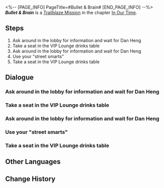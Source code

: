 <%-- [PAGE_INFO]
PageTitle=#Bullet & Brain#
[END_PAGE_INFO] --%>
{{Stub|Dialogue.}}
{{Mission Infobox
|id            = 1032602
|title         = 
|image         = <!--Mission Bullet & Brain.png-->
|type          = Trailblaze
|event_name    = 
|chapter       = In Our Time
|requirements  = [[Trailblaze Mission]] ''[[The Public Enemy]]'' completed
|summary       = Boothill and Dan Heng arrive at the Reverie's lobby. With them unable to descend into dreams, they decide to look around first, only to find a disquieting aura permeating throughout the atmosphere. Following Boothill's backup plan, the two finally meet with his informant, Black Swan. To their surprise, however, she does not meet them alone this time, for she brings a dangerous figure with her: The Emanator of Nihility, Acheron.
|characters    = Coty; Jno; Sabrina; Trailblazer
|startLocation = [[Penacony]] - [[The Reverie (Reality)]]
|world         = Penacony
|area          = The Reverie (Reality)
|prev          = The Public Enemy
|next          = The Only Path to Tomorrow
|rewards       = Trailblaze EXP*500; Stellar Jade*60; Traveler's Guide*6; Refined Aether*4; Clock Credits*250; "Into the Yawning Chasm"*1 { text = "Into the Yawning Chasm" }; Credit*60,000
}}
'''''Bullet & Brain''''' is a [[Trailblaze Mission]] in the chapter [[In Our Time]].

==Steps==
# Ask around in the lobby for information and wait for Dan Heng
# Take a seat in the VIP Lounge drinks table
# Ask around in the lobby for information and wait for Dan Heng
# Use your "street smarts"
# Take a seat in the VIP Lounge drinks table

<!--
==Gameplay Notes==

--><!--
==Trial Character==

-->
==Dialogue==
{{Stub Dialogue}}
===Ask around in the lobby for information and wait for Dan Heng===
{{Mission Description|type=trailblaze|location=<!--to be added-->|Meanwhile, you, the cowboy who is a little late to the party, bring unfortunate news to Dan Heng and Pom-Pom who have stayed guard aboard the Express... There is a strong chance that the Crew members who have entered the dream are in danger, because an Emanator of Nihility is roaming the Dreamscape. You quickly succeed in convincing Dan Heng to accompany you into the Dreamscape and provide assistance, but run into a serious setback as you enter the hotel lobby: Due to strict hotel regulations, you are forbidden from entering Penacony.<br />The astute Dan Heng seems to notice something out of the ordinary and suggests that he goes ahead to investigate alone. You wholeheartedly agree with his view and suggest splitting up to reassure him... Now, the instincts you developed over your many years of being exposed to dangerous situations are telling you that as you have time on your hands, perhaps collecting some information couldn't hurt.}}
{{Dialogue Start}}
:{{tx}}
{{Dialogue End}}

===Take a seat in the VIP Lounge drinks table===
{{Dialogue Start}}
:{{tx}}
{{Dialogue End}}

===Ask around in the lobby for information and wait for Dan Heng===
{{Dialogue Start}}
:{{tx}}
{{Dialogue End}}

===Use your "street smarts"===
{{Mission Description|type=trailblaze|location=The Reverie (Reality)|update|Meanwhile, you, the cowboy who is a little late to the party, bring unfortunate news to Dan Heng and Pom-Pom who have stayed guard aboard the Express... There is a strong chance that the Crew members who have entered the dream are in danger, because an Emanator of Nihility is roaming the Dreamscape. You quickly succeed in convincing Dan Heng to accompany you into the Dreamscape and provide assistance, but run into a serious setback as you enter the hotel lobby: Due to strict hotel regulations, you are forbidden from entering Penacony.<br />You and Dan Heng reach a consensus: Whether this is reality or a dream, nothing about Penacony in its current state can be described as "normal." Fortunately, you always keep a backup plan ready for yourself (though it may not always lead to good things...) It's time for you to use your "street smarts"!}}
{{Dialogue Start}}
:{{tx}}
{{Dialogue End}}

===Take a seat in the VIP Lounge drinks table===
{{Mission Description|type=trailblaze|location=The Reverie (Reality)|update|You used your "street smarts" to win your deserved rights. That poor lobby manager crumbled in the face of your intimidation tactics and organized refreshments for you in the VIP lounge... Though it may look like all they have offered is thoroughly insufficient emotional compensation, you know this is just one part of your backup plan... What now? Let's pray that things can go a little more smoothly from here.}}
{{Dialogue Start}}
:{{tx}}
{{Dialogue End}}

==Other Languages==
{{Other Languages
|en   = Bullet & Brain
|zhs  = 神枪手与智多星
|zht  = 神槍手與智多星
|ja   = ブレットとブレイン
|ko   = 내일을 향해 쏴라
|es   = Balas y sabiduría
|fr   = Pistolero et cortex
|ru   = Пуля и мозг
|th   = นักแม่นปืนและไหวพริบ
|vi   = Viên Đạn Và Bộ Não
|de   = Meisterschütze und Superhirn
|id   = Penembak Jitu dan Bintang Cerdas
|pt   = Bala e Cérebro
}}

==Change History==
{{Change History|2.2}}
